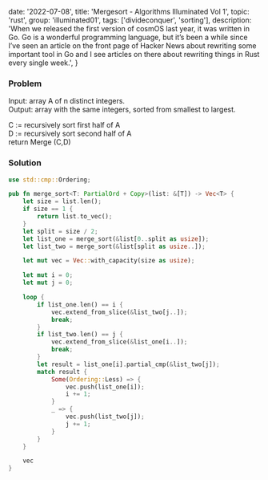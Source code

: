 
  date: '2022-07-08',
  title: 'Mergesort - Algorithms Illuminated Vol 1',
  topic: 'rust',
  group: 'illuminated01',
  tags: ['divideconquer', 'sorting'],
  description:
    'When we released the first version of cosmOS last year, it was written in Go. Go is a wonderful programming language, but it’s been a while since I’ve seen an article on the front page of Hacker News about rewriting some important tool in Go and I see articles on there about rewriting things in Rust every single week.',
}


### Problem

Input: array A of n distinct integers.<br/>
Output: array with the same integers, sorted from
smallest to largest.

<Callout title="Pseudo Code">
  C := recursively sort first half of A<br />D := recursively sort second half
  of A<br />
  return Merge (C,D)
</Callout>

### Solution

```rust
use std::cmp::Ordering;

pub fn merge_sort<T: PartialOrd + Copy>(list: &[T]) -> Vec<T> {
    let size = list.len();
    if size == 1 {
        return list.to_vec();
    }
    let split = size / 2;
    let list_one = merge_sort(&list[0..split as usize]);
    let list_two = merge_sort(&list[split as usize..]);

    let mut vec = Vec::with_capacity(size as usize);

    let mut i = 0;
    let mut j = 0;

    loop {
        if list_one.len() == i {
            vec.extend_from_slice(&list_two[j..]);
            break;
        }
        if list_two.len() == j {
            vec.extend_from_slice(&list_one[i..]);
            break;
        }
        let result = list_one[i].partial_cmp(&list_two[j]);
        match result {
            Some(Ordering::Less) => {
                vec.push(list_one[i]);
                i += 1;
            }
            _ => {
                vec.push(list_two[j]);
                j += 1;
            }
        }
    }

    vec
}
```
